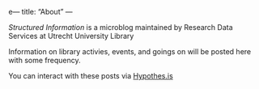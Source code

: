 e---
title: "About"
---

_Structured Information_ is a microblog maintained by Research Data Services at Utrecht University Library

Information on library activies, events, and goings on will be posted here with some frequency.

You can interact with these posts via [Hypothes.is](https://web.hypothes.is/)
